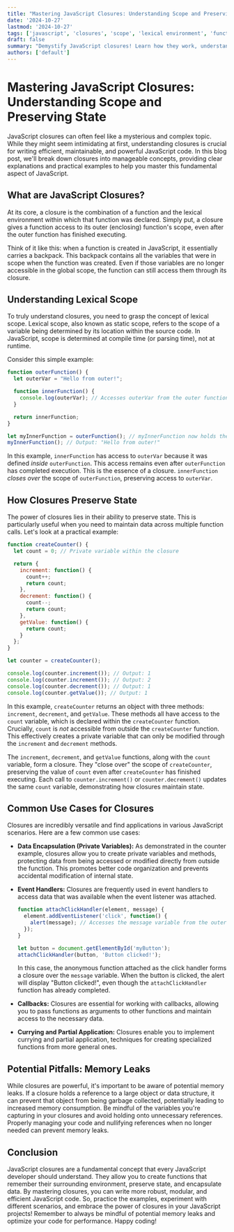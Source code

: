 ```yaml
---
title: "Mastering JavaScript Closures: Understanding Scope and Preserving State"
date: '2024-10-27'
lastmod: '2024-10-27'
tags: ['javascript', 'closures', 'scope', 'lexical environment', 'function scope', 'javascript tutorial']
draft: false
summary: "Demystify JavaScript closures! Learn how they work, understand lexical scope, and explore practical examples of preserving state in your JavaScript applications. Perfect for beginner and intermediate JavaScript developers."
authors: ['default']
---
```


# Mastering JavaScript Closures: Understanding Scope and Preserving State

JavaScript closures can often feel like a mysterious and complex topic. While they might seem intimidating at first, understanding closures is crucial for writing efficient, maintainable, and powerful JavaScript code. In this blog post, we'll break down closures into manageable concepts, providing clear explanations and practical examples to help you master this fundamental aspect of JavaScript.

## What are JavaScript Closures?

At its core, a closure is the combination of a function and the lexical environment within which that function was declared.  Simply put, a closure gives a function access to its outer (enclosing) function's scope, even after the outer function has finished executing.

Think of it like this:  when a function is created in JavaScript, it essentially carries a backpack. This backpack contains all the variables that were in scope when the function was created.  Even if those variables are no longer accessible in the global scope, the function can still access them through its closure.

## Understanding Lexical Scope

To truly understand closures, you need to grasp the concept of lexical scope. Lexical scope, also known as static scope, refers to the scope of a variable being determined by its location within the source code.  In JavaScript, scope is determined at compile time (or parsing time), not at runtime.

Consider this simple example:

```javascript
function outerFunction() {
  let outerVar = "Hello from outer!";

  function innerFunction() {
    console.log(outerVar); // Accesses outerVar from the outer function's scope
  }

  return innerFunction;
}

let myInnerFunction = outerFunction(); // myInnerFunction now holds the innerFunction
myInnerFunction(); // Output: "Hello from outer!"
```

In this example, `innerFunction` has access to `outerVar` because it was defined *inside* `outerFunction`. This access remains even after `outerFunction` has completed execution.  This is the essence of a closure.  `innerFunction` *closes over* the scope of `outerFunction`, preserving access to `outerVar`.

## How Closures Preserve State

The power of closures lies in their ability to preserve state.  This is particularly useful when you need to maintain data across multiple function calls.  Let's look at a practical example:

```javascript
function createCounter() {
  let count = 0; // Private variable within the closure

  return {
    increment: function() {
      count++;
      return count;
    },
    decrement: function() {
      count--;
      return count;
    },
    getValue: function() {
      return count;
    }
  };
}

let counter = createCounter();

console.log(counter.increment()); // Output: 1
console.log(counter.increment()); // Output: 2
console.log(counter.decrement()); // Output: 1
console.log(counter.getValue()); // Output: 1
```

In this example, `createCounter` returns an object with three methods: `increment`, `decrement`, and `getValue`.  These methods all have access to the `count` variable, which is declared within the `createCounter` function.  Crucially, `count` is *not* accessible from outside the `createCounter` function.  This effectively creates a private variable that can only be modified through the `increment` and `decrement` methods.

The `increment`, `decrement`, and `getValue` functions, along with the `count` variable, form a closure.  They "close over" the scope of `createCounter`, preserving the value of `count` even after `createCounter` has finished executing. Each call to `counter.increment()` or `counter.decrement()` updates the same `count` variable, demonstrating how closures maintain state.

## Common Use Cases for Closures

Closures are incredibly versatile and find applications in various JavaScript scenarios. Here are a few common use cases:

*   **Data Encapsulation (Private Variables):** As demonstrated in the counter example, closures allow you to create private variables and methods, protecting data from being accessed or modified directly from outside the function.  This promotes better code organization and prevents accidental modification of internal state.

*   **Event Handlers:**  Closures are frequently used in event handlers to access data that was available when the event listener was attached.

    ```javascript
    function attachClickHandler(element, message) {
      element.addEventListener('click', function() {
        alert(message); // Accesses the message variable from the outer scope
      });
    }

    let button = document.getElementById('myButton');
    attachClickHandler(button, 'Button clicked!');
    ```

    In this case, the anonymous function attached as the click handler forms a closure over the `message` variable. When the button is clicked, the alert will display "Button clicked!", even though the `attachClickHandler` function has already completed.

*   **Callbacks:** Closures are essential for working with callbacks, allowing you to pass functions as arguments to other functions and maintain access to the necessary data.

*   **Currying and Partial Application:** Closures enable you to implement currying and partial application, techniques for creating specialized functions from more general ones.

## Potential Pitfalls: Memory Leaks

While closures are powerful, it's important to be aware of potential memory leaks. If a closure holds a reference to a large object or data structure, it can prevent that object from being garbage collected, potentially leading to increased memory consumption.  Be mindful of the variables you're capturing in your closures and avoid holding onto unnecessary references.  Properly managing your code and nullifying references when no longer needed can prevent memory leaks.

## Conclusion

JavaScript closures are a fundamental concept that every JavaScript developer should understand. They allow you to create functions that remember their surrounding environment, preserve state, and encapsulate data. By mastering closures, you can write more robust, modular, and efficient JavaScript code. So, practice the examples, experiment with different scenarios, and embrace the power of closures in your JavaScript projects! Remember to always be mindful of potential memory leaks and optimize your code for performance.  Happy coding!